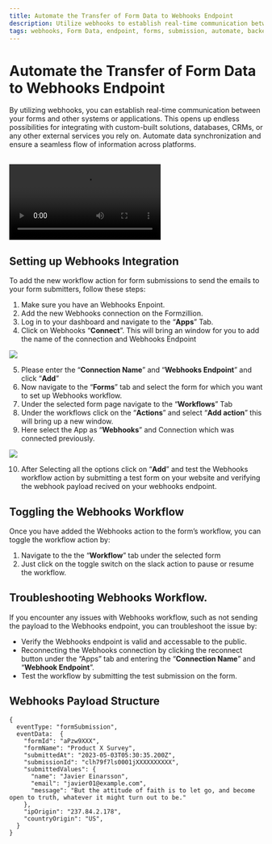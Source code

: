 ```yaml
---
title: Automate the Transfer of Form Data to Webhooks Endpoint
description: Utilize webhooks to establish real-time communication between your forms and other systems or applications. Integrate with custom-built solutions, databases, CRMs, and external services for seamless data synchronization. Experience the power of open-source integrations through Formzillion for automating data transfer and ensuring a seamless flow of information.
tags: webhooks, Form Data, endpoint, forms, submission, automate, backend, opensource, integrations, formzillion
---
```


# Automate the Transfer of Form Data to Webhooks Endpoint

By utilizing webhooks, you can establish real-time communication between your forms and other systems or applications. This opens up endless possibilities for integrating with custom-built solutions, databases, CRMs, or any other external services you rely on. Automate data synchronization and ensure a seamless flow of information across platforms.

<br />
<video controls>
  <source src="/integrations/webhooks/webhooks.webm" type="video/webm" />
</video>

## Setting up Webhooks Integration

To add the new workflow action for form submissions to send the emails to your form submitters, follow these steps:

1.  Make sure you have an Webhooks Enpoint.
2.  Add the new Webhooks connection on the Formzillion.
3.  Log in to your dashboard and navigate to the “**Apps**” Tab.
4.  Click on Webhooks “**Connect**”. This will bring an window for you to add the name of the connection and Webhooks Endpoint

![](/integrations/webhooks/connection.png)

5.  Please enter the “**Connection Name**” and “**Webhooks Endpoint**” and click “**Add**”
6.  Now navigate to the “**Forms**” tab and select the form for which you want to set up Webhooks workflow.
7.  Under the selected form page navigate to the “**Workflows**” Tab
8.  Under the workflows click on the “**Actions**” and select “**Add action**” this will bring up a new window.
9.  Here select the App as “**Webhooks**” and Connection which was connected previously.

![](/integrations/webhooks/task.png)

10. After Selecting all the options click on “**Add**” and test the Webhooks workflow action by submitting a test form on your website and verifying the webhook payload recived on your webhooks endpoint.

## Toggling the Webhooks Workflow

Once you have added the Webhooks action to the form’s workflow, you can toggle the workflow action by:

1.  Navigate to the the “**Workflow**” tab under the selected form
2.  Just click on the toggle switch on the slack action to pause or resume the workflow.

## Troubleshooting Webhooks Workflow.

If you encounter any issues with Webhooks workflow, such as not sending the payload to the Webhooks endpoint, you can troubleshoot the issue by:

- Verify the Webhooks endpoint is valid and accessable to the public.
- Reconnecting the Webhooks connection by clicking the reconnect button under the “Apps” tab and entering the “**Connection Name**” and “**Webhook Endpoint**”.
- Test the workflow by submitting the test submission on the form.

## Webhooks Payload Structure

```
{
  eventType: "formSubmission",
  eventData:  {
    "formId": "aPzw9XXX",
    "formName": "Product X Survey",
    "submittedAt": "2023-05-03T05:30:35.200Z",
    "submissionId": "clh79f7ls0001jXXXXXXXXXX",
    "submittedValues": {
      "name": "Javier Einarsson",
      "email": "javier01@example.com",
      "message": "But the attitude of faith is to let go, and become open to truth, whatever it might turn out to be."
    },
    "ipOrigin": "237.84.2.178",
    "countryOrigin": "US",
  }
}
```

